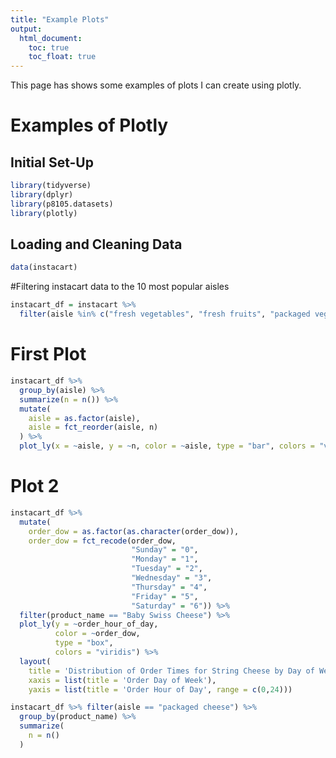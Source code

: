```yaml
---
title: "Example Plots"
output: 
  html_document:
    toc: true
    toc_float: true
---
```


This page has shows some examples of plots I can create using plotly.

# Examples of Plotly

## Initial Set-Up

```r

library(tidyverse)
library(dplyr)
library(p8105.datasets)
library(plotly)

```

## Loading and Cleaning Data

```r

data(instacart)

```

#Filtering instacart data to the 10 most popular aisles

```r

instacart_df = instacart %>%
  filter(aisle %in% c("fresh vegetables", "fresh fruits", "packaged vegetables fruits",  "yogurt", "packaged cheese", "water seltzer sparkling water", "milk", "chips pretzels",  "soy lactosefree"))

```

# First Plot

```r

instacart_df %>% 
  group_by(aisle) %>%
  summarize(n = n()) %>%
  mutate(
    aisle = as.factor(aisle),
    aisle = fct_reorder(aisle, n)
  ) %>%
  plot_ly(x = ~aisle, y = ~n, color = ~aisle, type = "bar", colors = "viridis")

```

# Plot 2

```r

instacart_df %>% 
  mutate(
    order_dow = as.factor(as.character(order_dow)),
    order_dow = fct_recode(order_dow, 
                           "Sunday" = "0", 
                           "Monday" = "1", 
                           "Tuesday" = "2", 
                           "Wednesday" = "3", 
                           "Thursday" = "4", 
                           "Friday" = "5", 
                           "Saturday" = "6")) %>%
  filter(product_name == "Baby Swiss Cheese") %>% 
  plot_ly(y = ~order_hour_of_day, 
          color = ~order_dow, 
          type = "box", 
          colors = "viridis") %>% 
  layout(
    title = 'Distribution of Order Times for String Cheese by Day of Week', 
    xaxis = list(title = 'Order Day of Week'),
    yaxis = list(title = 'Order Hour of Day', range = c(0,24)))

```


```r

instacart_df %>% filter(aisle == "packaged cheese") %>%
  group_by(product_name) %>%
  summarize(
    n = n()
  )



```




